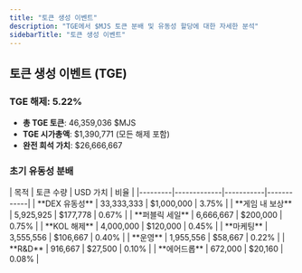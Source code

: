 ```yaml
---
title: "토큰 생성 이벤트"
description: "TGE에서 $MJS 토큰 분배 및 유동성 할당에 대한 자세한 분석"
sidebarTitle: "토큰 생성 이벤트"
---
```


## 토큰 생성 이벤트 (TGE)

### TGE 해제: 5.22%
- **총 TGE 토큰**: 46,359,036 $MJS
- **TGE 시가총액**: $1,390,771 (모든 해제 포함)
- **완전 희석 가치**: $26,666,667

### 초기 유동성 분배

<Card className='mt-4 w-fit'>
| 목적 | 토큰 수량 | USD 가치 | 비율 |
|---------|-------------|-----------|------------|
| **DEX 유동성** | 33,333,333 | $1,000,000 | 3.75% |
| **게임 내 보상** | 5,925,925 | $177,778 | 0.67% |
| **퍼블릭 세일** | 6,666,667 | $200,000 | 0.75% |
| **KOL 해제** | 4,000,000 | $120,000 | 0.45% |
| **마케팅** | 3,555,556 | $106,667 | 0.40% |
| **운영** | 1,955,556 | $58,667 | 0.22% |
| **R&D** | 916,667 | $27,500 | 0.10% |
| **에어드롭** | 672,000 | $20,160 | 0.08% |
</Card>